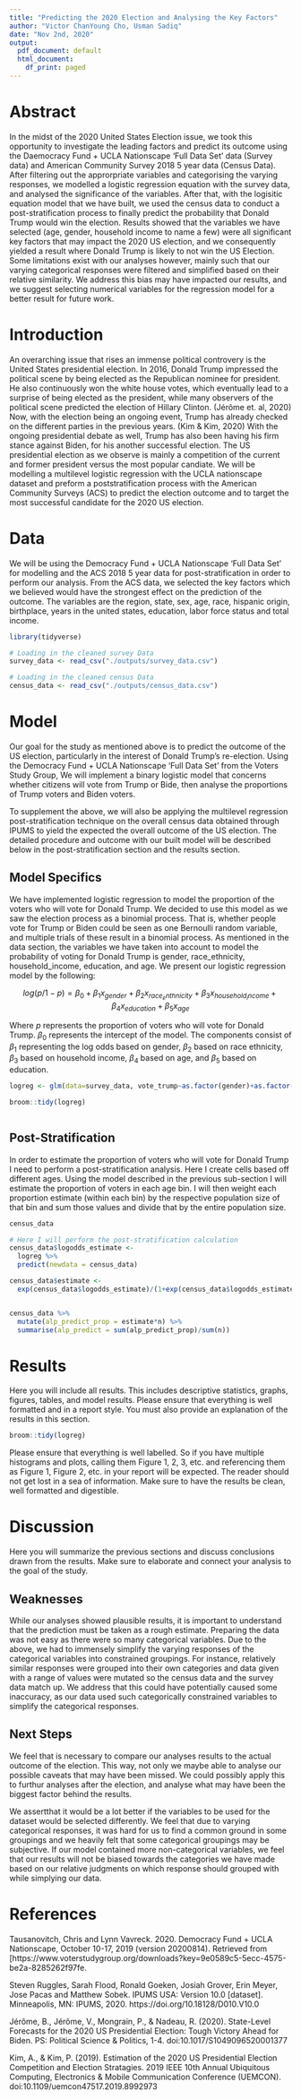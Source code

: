 ```yaml
---
title: "Predicting the 2020 Election and Analysing the Key Factors"
author: "Victor ChanYoung Cho, Usman Sadiq"
date: "Nov 2nd, 2020"
output:
  pdf_document: default
  html_document:
    df_print: paged
---
```


# Abstract

In the midst of the 2020 United States Election issue, we took this opportunity to investigate the leading factors and predict its outcome using the Daemocracy Fund + UCLA Nationscape ‘Full Data Set’ data (Survey data) and American Community Survey 2018 5 year data (Census Data). After filtering out the approrpriate variables and categorising the varying responses, we modelled a logistic regression equation with the survey data, and analysed the significance of the variables. After that, with the logisitic equation model that we have built, we used the census data to conduct a post-stratification process to finally predict the probability that Donald Trump would win the election. Results showed that the variables we have selected (age, gender, household income to name a few) were all significant key factors that may impact the 2020 US election, and we consequently yielded a result where Donald Trump is likely to not win the US Election. Some limitations exist with our analyses however, mainly such that our varying categorical responses were filtered and simplified based on their relative similarity. We address this bias may have impacted our results, and we suggest selecting numerical variables for the regression model for a better result for future work.



# Introduction

An overarching issue that rises an immense political controvery is the United States presidential election. In 2016, Donald Trump impressed the political scene by being elected as the Republican nominee for president. He also continuously won the white house votes, which eventually lead to a surprise of being elected as the president, while many observers of the political scene predicted the election of Hillary Clinton. (Jérôme et. al, 2020) Now, with the election being an ongoing event, Trump has already checked on the different parties in the previous years. (Kim & Kim, 2020) With the ongoing presidential debate as well, Trump has also been having his firm stance against Biden, for his another successful election. The US presidential election as we observe is mainly a competition of the current and former president versus the most popular candiate. We will be modelling a multilevel logistic regression with the UCLA nationscape dataset and preform a poststratification process with the American Community Surveys (ACS) to predict the election outcome and to target the most successful candidate for the 2020 US election.

# Data

We will be using the Democracy Fund + UCLA Nationscape ‘Full Data Set’ for modelling and the ACS 2018 5 year data for post-stratification in order to perform our analysis. From the ACS data, we selected the key factors which we believed would have the strongest effect on the prediction of the outcome. The variables are the region, state, sex, age, race, hispanic origin, birthplace, years in the united states, education, labor force status and total income.


```r
library(tidyverse)

# Loading in the cleaned survey Data
survey_data <- read_csv("./outputs/survey_data.csv")

# Loading in the cleaned census Data
census_data <- read_csv("./outputs/census_data.csv")
```


# Model

Our goal for the study as mentioned above is to predict the outcome of the US election, particularly in the interest of Donald Trump's re-election. Using the Democracy Fund + UCLA Nationscape ‘Full Data Set’ from the Voters Study Group, We will implement a binary logistic model that concerns whether citizens will vote from Trump or Bide, then analyse the proportions of Trump voters and Biden voters. 

To supplement the above, we will also be applying the multilevel regression post-stratification technique on the overall census data obtained through IPUMS to yield the expected the overall outcome of the US election. The detailed procedure and outcome with our built model will be described below in the post-stratification section and the results section.

## Model Specifics

We have implemented logistic regression to model the proportion of the voters who will vote for Donald Trump. We decided to use this model as we saw the election process as a binomial process. That is, whether people vote for Trump or Biden could be seen as one Bernoulli random variable, and multiple trials of these result in a binomial process. As mentioned in the data section, the variables we have taken into account to model the probability of voting for Donald Trump is gender, race_ethnicity, household_income, education, and age. We present our logistic regression model by the following:


$$ log(p/1-p) = \beta_0 +\beta_1  x_{gender} + \beta_2 x_{race_enthnicity} + \beta_3 x_{household_income} + \beta_4 x_{education} + \beta_5 x_{age} $$

Where $p$ represents the proportion of voters who will vote for Donald Trump. $\beta_0$ represents the intercept of the model. The components consist of $\beta_1$ representing the log odds based on gender, $\beta_2$ based on race ethnicity, $\beta_3$  based on household income, $\beta_4$ based on age, and $\beta_5$ based on education.

```r

logreg <- glm(data=survey_data, vote_trump~as.factor(gender)+as.factor(race_ethnicity)+as.factor(household_income)+as.factor(education)+age, family = "binomial")

broom::tidy(logreg)



```

## Post-Stratification 

In order to estimate the proportion of voters who will vote for Donald Trump I need to perform a post-stratification analysis. Here I create cells based off different ages. Using the model described in the previous sub-section I will estimate the proportion of voters in each age bin. I will then weight each proportion estimate (within each bin) by the respective population size of that bin and sum those values and divide that by the entire population size. 

```r

census_data

# Here I will perform the post-stratification calculation
census_data$logodds_estimate <-
  logreg %>%
  predict(newdata = census_data)

census_data$estimate <-
  exp(census_data$logodds_estimate)/(1+exp(census_data$logodds_estimate))


census_data %>%
  mutate(alp_predict_prop = estimate*n) %>%
  summarise(alp_predict = sum(alp_predict_prop)/sum(n))


```


# Results

Here you will include all results. This includes descriptive statistics, graphs, figures, tables, and model results. Please ensure that everything is well formatted and in a report style. You must also provide an explanation of the results in this section. 

```r
broom::tidy(logreg)
```


Please ensure that everything is well labelled. So if you have multiple histograms and plots, calling them Figure 1, 2, 3, etc. and referencing them as Figure 1, Figure 2, etc. in your report will be expected. The reader should not get lost in a sea of information. Make sure to have the results be clean, well formatted and digestible.

# Discussion

Here you will summarize the previous sections and discuss conclusions drawn from the results. Make sure to elaborate and connect your analysis to the goal of the study.

## Weaknesses

While our analyses showed plausible results, it is important to understand that the prediction must be taken as a rough estimate. Preparing the data was not easy as there were so many categorical variables. Due to the above, we had to immensely simplify the varying responses of the categorical variables into constrained groupings. For instance, relatively similar responses were grouped into their own categories and data given with a range of values were mutated so the census data and the survey data match up. We address that this could have potentially caused some inaccuracy, as our data used such categorically constrained variables to simplify the categorical responses.

## Next Steps

We feel that is necessary to compare our analyses results to the actual outcome of the election. This way, not only we maybe able to analyse our possible caveats that may have been missed. We could possibly apply this to furthur analyses after the election, and analyse what may have been the biggest factor behind the results.

We assertthat it would be a lot better if the variables to be used for the dataset would be selected differently. We feel that due to varying categorical responses, it was hard for us to find a common ground in some groupings and we heavily felt that some categorical groupings may be subjective. If our model contained more non-categorical variables, we feel that our results will not be biased towards the categories we have made based on our relative judgments on which response should grouped with while simplying our data.

# References

Tausanovitch, Chris and Lynn Vavreck. 2020. Democracy Fund + UCLA Nationscape, October 10-17, 2019 (version
  20200814). Retrieved from [https://www.voterstudygroup.org/downloads?key=9e0589c5-5ecc-4575-be2a-8285262f97fe.

Steven Ruggles, Sarah Flood, Ronald Goeken, Josiah Grover, Erin Meyer, Jose Pacas and Matthew Sobek. IPUMS USA: Version
  10.0 [dataset]. Minneapolis, MN: IPUMS, 2020. https://doi.org/10.18128/D010.V10.0

Jérôme, B., Jérôme, V., Mongrain, P., & Nadeau, R. (2020). State-Level Forecasts for the 2020 US Presidential 
  Election: Tough Victory Ahead for Biden. PS: Political Science & Politics, 1-4. doi:10.1017/S1049096520001377

Kim, A., &amp; Kim, P. (2019). Estimation of the 2020 US Presidential Election Competition and Election 
  Stratagies. 2019 IEEE 10th Annual Ubiquitous Computing, Electronics &amp; Mobile Communication Conference 
  (UEMCON). doi:10.1109/uemcon47517.2019.8992973
  